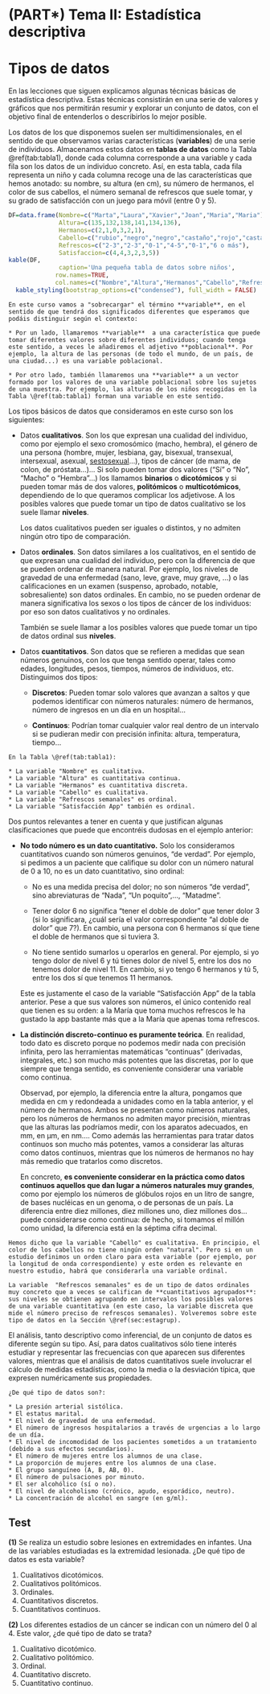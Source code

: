 # (PART\*) Tema II: Estadística descriptiva  {-}



# Tipos de datos {#sec:tiposdatos}

En las lecciones que siguen  explicamos algunas técnicas básicas de estadística descriptiva. Estas técnicas consistirán en una serie de valores y gráficos que nos permitirán resumir y explorar un conjunto de datos, con el objetivo final de entenderlos o describirlos lo mejor posible. 


Los datos de los que disponemos suelen ser multidimensionales, en el sentido de que observamos varias características (**variables**) de una serie de individuos.
Almacenamos estos datos en **tablas de datos** como la Tabla \@ref(tab:tabla1), donde cada columna corresponde a una variable y cada fila son los datos de un individuo concreto. Así, en esta tabla, cada fila representa un niño y cada columna recoge una de las características que hemos anotado: su nombre, su altura (en cm), su número de hermanos, el color de sus cabellos, el número semanal de refrescos que suele tomar, y su grado de satisfacción con un juego para móvil (entre 0 y 5).  

```r
DF=data.frame(Nombre=c("Marta","Laura","Xavier","Joan","Maria","Maria"),
              Altura=c(135,132,138,141,134,136),
              Hermanos=c(2,1,0,3,2,1),
              Cabello=c("rubio","negro","negro","castaño","rojo","castaño"),
              Refrescos=c("2-3","2-3","0-1","4-5","0-1","6 o más"),
              Satisfaccion=c(4,4,3,2,3,5))
kable(DF,
              caption='Una pequeña tabla de datos sobre niños',
             row.names=TRUE,
             col.names=c("Nombre","Altura","Hermanos","Cabello","Refrescos semanales","Satisfacción App"))%>%
  kable_styling(bootstrap_options=c("condensed"), full_width = FALSE)
```


```block2
En este curso vamos a "sobrecargar" el término **variable**, en el sentido de que tendrá dos significados diferentes que esperamos que podáis distinguir según el contexto:
  
* Por un lado, llamaremos **variable**  a una característica que puede tomar diferentes valores sobre diferentes individuos; cuando tenga este sentido, a veces le añadiremos el adjetivo **poblacional**. Por ejemplo, la altura de las personas (de todo el mundo, de un país, de una ciudad...) es una variable poblacional. 

* Por otro lado, también llamaremos una **variable** a un vector formado por los valores de una variable poblacional sobre los sujetos de una muestra. Por ejemplo, las alturas de los niños recogidas en la Tabla \@ref(tab:tabla1) forman una variable en este sentido.

```


Los tipos básicos de datos que consideramos en este curso son los siguientes:

* Datos **cualitativos**. Son los que expresan una cualidad del individuo,  como por ejemplo el sexo cromosómico (macho, hembra), el género de una persona (hombre, mujer, lesbiana, gay,  bisexual, transexual, intersexual, asexual,  [sestosexual](https://twitter.com/GEldeanita/status/1297826424309649408)...),  tipos de cáncer (de mama, de colon, de próstata...)... 
Si solo pueden tomar dos valores ("Sí" o "No",  "Macho" o  "Hembra"...) los llamamos **binarios** o **dicotómicos** y si pueden tomar más de dos valores, **politómicos** o **multicotómicos**, dependiendo de lo que queramos complicar los adjetivose. A los posibles valores que puede tomar un tipo de datos cualitativo se los suele llamar **niveles**.

    Los datos cualitativos pueden ser iguales o distintos, y no admiten ningún otro tipo de comparación.

* Datos **ordinales**. Son datos similares a los cualitativos, en el sentido de que expresan una cualidad del individuo, pero con la diferencia de que se pueden ordenar de manera natural. Por ejemplo, los niveles de gravedad de una enfermedad (sano, leve, grave, muy grave, ...) o las calificaciones en un examen (suspenso, aprobado,   notable, sobresaliente) son datos ordinales. En cambio, no se pueden ordenar de manera significativa los sexos o los tipos de cáncer de los individuos: por eso son datos cualitativos y no ordinales.

    También se suele llamar a los posibles valores que puede tomar un tipo de datos ordinal sus **niveles**.

* Datos **cuantitativos**. Son datos que se refieren a medidas que sean números genuinos, con los que tenga sentido operar, tales como edades, longitudes, pesos, tiempos, números de individuos, etc. Distinguimos dos tipos:

    * **Discretos**: Pueden tomar solo valores que avanzan a saltos y que podemos identificar con números naturales: número de hermanos, número de ingresos en un día en un hospital...

    * **Continuos**: Podrían tomar cualquier valor real dentro de un intervalo  si se pudieran medir con precisión infinita: altura, temperatura, tiempo...


```example
En la Tabla \@ref(tab:tabla1):
  
* La variable "Nombre" es cualitativa.
* La variable "Altura" es cuantitativa continua.
* La variable "Hermanos" es cuantitativa discreta.
* La variable "Cabello" es cualitativa.
* La variable "Refrescos semanales" es ordinal.
* La variable "Satisfacción App" también es ordinal.

```



Dos puntos relevantes a tener en cuenta y que justifican algunas clasificaciones que puede que encontréis dudosas en el ejemplo anterior:

* **No todo número es un dato cuantitativo.** Solo los consideramos cuantitativos cuando son números genuinos, "de verdad". Por ejemplo, si pedimos a un paciente que califique su dolor con un número natural de 0 a 10, no es un dato cuantitativo, sino ordinal:

    * No es una medida precisa del dolor; no son números "de verdad", sino abreviaturas de "Nada", "Un poquito",..., "Matadme".

    * Tener dolor 6 no significa "tener el doble de dolor" que tener dolor 3 (si lo significara, ¿cuál sería el valor correspondiente "al doble de dolor" que 7?). En cambio, una persona con 6 hermanos sí que tiene el doble de hermanos que si tuviera 3.

    * No tiene sentido sumarlos u operarlos en general.  Por ejemplo, si yo tengo dolor de nivel 6 y tú tienes dolor de nivel 5, entre los dos no tenemos dolor de nivel 11. En cambio, si yo tengo 6 hermanos y tú 5, entre los dos sí que tenemos 11 hermanos.
    
    Este es justamente el caso de la variable "Satisfacción App" de la tabla anterior. Pese a que sus valores son números, el único contenido real que tienen es su orden: a la María que toma muchos refrescos le ha gustado la app bastante más que a la María que apenas toma refrescos.
    
    
  
* **La distinción discreto-continuo es puramente teórica**. En realidad, todo dato es discreto porque no podemos medir nada con precisión infinita, pero las herramientas matemáticas "continuas" (derivadas, integrales, etc.) son mucho más potentes que las discretas, por lo que siempre que tenga sentido, es conveniente considerar una variable como continua.

    Observad, por ejemplo, la diferencia entre la altura, pongamos que medida en cm y redondeada a unidades como en la tabla anterior, y el número de hermanos. Ambos se presentan como números naturales, pero los números de hermanos no admiten mayor precisión, mientras que las alturas las podríamos medir, con los aparatos adecuados, en mm, en µm, en nm.... Como además las herramientas para tratar datos continuos son mucho más potentes, vamos a considerar las alturas como datos continuos, mientras que los números de hermanos no hay más remedio que tratarlos como discretos.

    En concreto, **es conveniente considerar en la práctica como datos continuos aquellos que dan lugar a números naturales muy grandes**, como por ejemplo los números de glóbulos rojos en un litro de sangre, de bases nucléicas en un genoma, o de personas de un país. La diferencia entre diez millones, diez millones uno, diez millones dos... puede considerarse como continua: de hecho, si tomamos el millón como unidad, la diferencia está en la séptima cifra decimal.




```block2
Hemos dicho que la variable "Cabello" es cualitativa. En principio, el color de los cabellos no tiene ningún orden "natural". Pero si en un estudio definimos un orden claro para esta variable (por ejemplo, por la longitud de onda correspondiente) y este orden es relevante en nuestro estudio, habrá que considerarla una variable ordinal.
```

```block2
La variable  "Refrescos semanales" es de un tipo de datos ordinales muy concreto que a veces se califican de **cuantitativos agrupados**: sus niveles se obtienen agrupando en intervalos los posibles valores de una variable cuantitativa (en este caso, la variable discreta que mide el número preciso de refrescos semanales). Volveremos sobre este tipo de datos en la Sección \@ref(sec:estagrup).
```

El análisis, tanto descriptivo como inferencial, de un conjunto de  datos es  diferente según su tipo. Así, para datos cualitativos sólo tiene interés estudiar y representar las frecuencias con que aparecen sus diferentes valores, mientras que el análisis de datos cuantitativos suele involucrar el cálculo de medidas estadísticas, como la media o la desviación típica, que expresen numéricamente sus propiedades. 

```block2
¿De qué tipo de datos son?:

* La presión arterial sistólica.
* El estatus marital.
* El nivel de gravedad de una enfermedad.
* El número de ingresos hospitalarios a través de urgencias a lo largo de un día.
* El nivel de incomodidad de los pacientes sometidos a un tratamiento (debido a sus efectos secundarios).
* El número de mujeres entre los alumnos de una clase.
* La proporción de mujeres entre los alumnos de una clase.
* El grupo sanguíneo (A, B, AB, 0).
* El número de pulsaciones por minuto.
* El ser alcohólico (sí o no).
* El nivel de alcoholismo (crónico, agudo, esporádico, neutro).
* La concentración de alcohol en sangre (en g/ml).
```

## Test

**(1)** Se realiza un estudio sobre lesiones en extremidades en infantes. Una de las variables estudiadas es la extremidad lesionada. ¿De qué tipo de datos es esta variable?

1. Cualitativos dicotómicos.
1. Cualitativos politómicos. 
1. Ordinales.
1. Cuantitativos discretos.
1. Cuantitativos continuos.

**(2)** Los diferentes estadios de un cáncer se indican con un número del 0 al 4. Este valor, ¿de qué tipo de dato se trata?

1. Cualitativo dicotómico. 
1. Cualitativo politómico. 
1. Ordinal.
1. Cuantitativo discreto.
1. Cuantitativo continuo.







